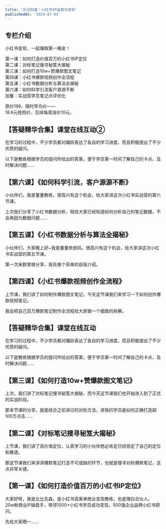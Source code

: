 ```yaml
---
title: '乐活创富｜小红书IP运营与变现'
publishedAt: '2024-07-01'
---
```


## 专栏介绍

小红书变现，一起赚取第一桶金！  
  
第一课：如何打造价值百万的小红书IP定位  
第二课：对标笔记搜寻秘笈大揭秘  
第三课：如何打造10w+赞爆款图文笔记  
第四课：小红书爆款视频创作全流程  
第五课：小红书数据分析与算法全揭秘  
第六课：如何科学引流客户源源不断  
加餐：实战营学员笔记点评优化  
  
原价199，限时早鸟价——  
18.6元抢购价，后续每周涨价10元。

## 【答疑精华合集】课堂在线互动②
在学习的过程中，不少学员都对踊跃表达了各自的学习进度，而且积极提出了不少优质的疑问。

以下是教练根据学员的提问所给出的答案，便于学员第一时间了解自己的卡点，及时解决问题......

## 【第六课】《如何科学引流，客户源源不断》
小伙伴们，我是董董教练，很高兴有这个机会，给大家讲这次小红书实战营的第六节课。

上次我们分享了小红书数据分析，相信大家已经知道如何分析自己的笔记数据，不会再因为数据问题......

## 【第五课】《小红书数据分析与算法全揭秘》
小伙伴们，大家晚上好~我是董董依依妈，很高兴有这个机会，给大家讲这次小红书实战营的第五节课。

第一次来群里做分享，我先做个简单的自我介绍。

## 【第四课】《小红书爆款视频创作全流程》
上节课，我们讲了如何制作爆款图文笔记，今天这节课我们来学习一下如何创作爆款视频笔记。

我会把自己百万爆款笔记制作全流程给大家做一个细致的拆解。

## 【答疑精华合集】课堂在线互动
在学习的过程中，不少学员都对踊跃表达了各自的学习进度，而且积极提出了不少优质的疑问。

以下是教练根据学员的提问所给出的答案，便于学员第一时间了解自己的卡点，及时解决问题......

## 【第三课】《如何打造10w+赞爆款图文笔记》
上次，我们讲了对标笔记搜寻秘笈大揭秘，而今天这节课我们也开始进入到了正式的实战阶段。

那本节课的分享，就是结合之前讲过的对标方法，讲我的学员是如何正确打造超100万点击......

## 【第二课】《对标笔记搜寻秘笈大揭秘》
上节课，我们讲了高价值定位，认真学习的小伙伴想必肯定已经锁定了自己的定位和赛道。

那这节课我们来讲讲爆款笔记打造不可或缺的环节，也就是搜寻对标爆款笔记，这点非常关键。

## 【第一课】《如何打造价值百万的小红书IP定位》
大家好呀，我是比比先森，是小红书高客单商业变现教练，也是理白合伙人。20w粉商业IP操盘手，带领1000+小红书学员成功变现，500强企业品牌小红书顾问。

先给大家晒一......

